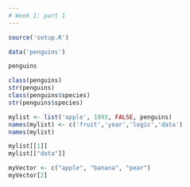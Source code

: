 ```yaml
---
# Week 1: part 1
---
```

```r
source('setup.R')
```

```r
data('penguins')

penguins
```
```r
class(penguins)
str(penguins)
class(penguins$species)
str(penguins$species)

mylist <- list('apple', 1993, FALSE, penguins)
names(mylist) <- c('fruit','year','logic','data')
names(mylist)

mylist[[1]]
mylist[["data"]]

myVector <- c("apple", "banana", "pear")
myVector[2]
```

